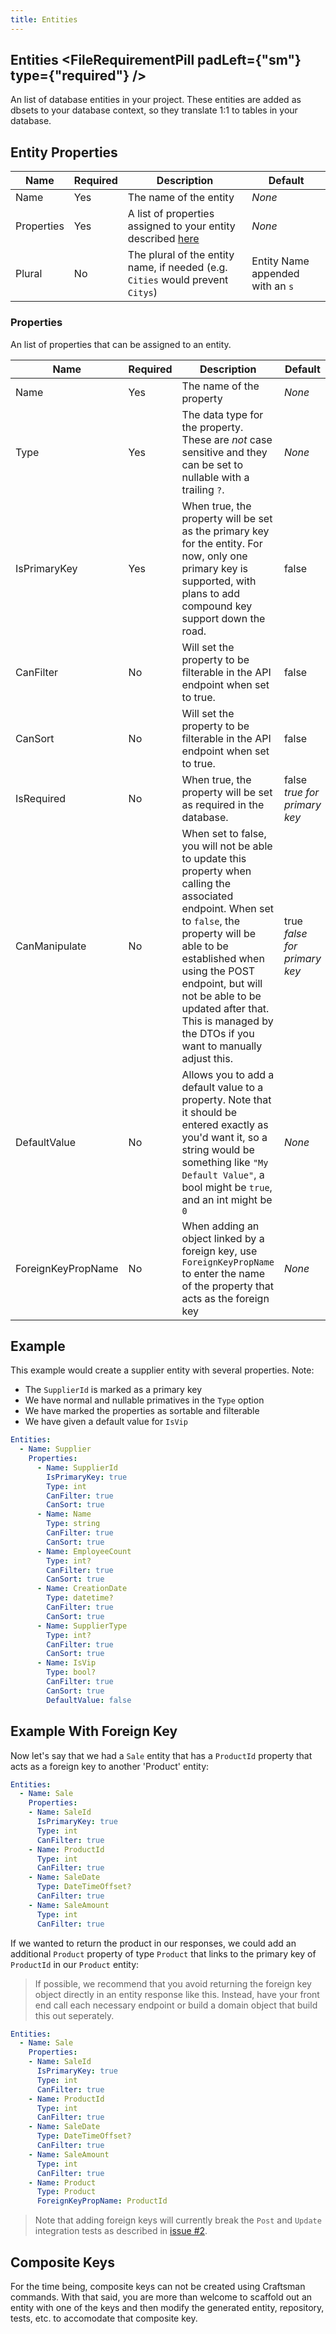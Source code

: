 ```yaml
---
title: Entities
---
```


## Entities <FileRequirementPill padLeft={"sm"} type={"required"} />

An list of database entities in your project. These entities are added as dbsets to your database context, so they translate 1:1 to tables in your database. 

## Entity Properties

| Name       | Required | Description                                                  | Default                          |
| ---------- | -------- | ------------------------------------------------------------ | -------------------------------- |
| Name       | Yes      | The name of the entity                                       | *None*                           |
| Properties | Yes       | A list of properties assigned to your entity described [here](#entity-properties) | *None*                           |
| Plural     | No       | The plural of the entity name, if needed (e.g. `Cities` would prevent `Citys`) | Entity Name appended with an `s` |

### Properties

An list of properties that can be assigned to an entity.

| Name               | Required | Description                                                  | Default                          |
| ------------------ | -------- | ------------------------------------------------------------ | -------------------------------- |
| Name               | Yes      | The name of the property                                     | *None*                           |
| Type               | Yes      | The data type for the property. These are *not* case sensitive and they can be set to nullable with a trailing `?`. | *None*                           |
| IsPrimaryKey       | Yes      | When true, the property will be set as the primary key for the entity. For now, only one primary key is supported, with plans to add compound key support down the road. | false                            |
| CanFilter          | No       | Will set the property to be filterable in the API endpoint when set to true. | false                            |
| CanSort            | No       | Will set the property to be filterable in the API endpoint when set to true. | false                            |
| IsRequired         | No       | When true, the property will be set as required in the database. | false<br/>*true for primary key* |
| CanManipulate      | No       | When set to false, you will not be able to update this property when calling the associated endpoint. When set to `false`, the property will be able to be established when using the POST endpoint, but will not be able to be updated after that. This is managed by the DTOs if you want to manually adjust this. | true<br/>*false for primary key* |
| DefaultValue       | No       | Allows you to add a default value to a property. Note that it should be entered exactly as you'd want it, so a string would be something like `"My Default Value"`, a bool might be `true`, and an int might be `0` | *None*                           |
| ForeignKeyPropName | No       | When adding an object linked by a foreign key, use `ForeignKeyPropName` to enter the name of the property that acts as the foreign key | *None*                           |

<!-- | Auditable          | No       | This will determine if an entity is auditable or not. See [Auditable Entities](#auditable-entities) for more information | false                            | -->

## Example
This example would create a supplier entity with several properties. Note:
- The `SupplierId` is marked as a primary key
- We have normal and nullable primatives in the `Type` option
- We have marked the properties as sortable and filterable
- We have given a default value for `IsVip`

```yaml
Entities:
  - Name: Supplier
    Properties:
      - Name: SupplierId
        IsPrimaryKey: true
        Type: int
        CanFilter: true
        CanSort: true
      - Name: Name
        Type: string
        CanFilter: true
        CanSort: true
      - Name: EmployeeCount
        Type: int?
        CanFilter: true
        CanSort: true
      - Name: CreationDate
        Type: datetime?
        CanFilter: true
        CanSort: true
      - Name: SupplierType
        Type: int?
        CanFilter: true
        CanSort: true
      - Name: IsVip
        Type: bool?
        CanFilter: true
        CanSort: true
        DefaultValue: false
```

## Example With Foreign Key

Now let's say that we had a `Sale` entity that has a `ProductId` property that acts as a foreign key to another 'Product' entity:

```yaml
Entities:
  - Name: Sale
    Properties:
    - Name: SaleId
      IsPrimaryKey: true
      Type: int
      CanFilter: true
    - Name: ProductId
      Type: int
      CanFilter: true
    - Name: SaleDate
      Type: DateTimeOffset?
      CanFilter: true
    - Name: SaleAmount
      Type: int
      CanFilter: true
```

If we wanted to return the product in our responses, we could add an additional `Product` property of type `Product` that links to the primary key of `ProductId` in our `Product` entity:
> If possible, we recommend that you avoid returning the foreign key object directly in an entity response like this. Instead, have your front end call each necessary endpoint or build a domain object that build this out seperately.

```yaml
Entities:
  - Name: Sale
    Properties:
    - Name: SaleId
      IsPrimaryKey: true
      Type: int
      CanFilter: true
    - Name: ProductId
      Type: int
      CanFilter: true
    - Name: SaleDate
      Type: DateTimeOffset?
      CanFilter: true
    - Name: SaleAmount
      Type: int
      CanFilter: true
    - Name: Product
      Type: Product
      ForeignKeyPropName: ProductId
```

> Note that adding foreign keys will currently break the `Post` and `Update` integration tests as described in [issue #2](https://github.com/pdevito3/craftsman/issues/2).

## Composite Keys
For the time being, composite keys can not be created using Craftsman commands. With that said, you are more than welcome to scaffold out an entity with one of the keys and then 
modify the generated entity, repository, tests, etc. to accomodate that composite key.